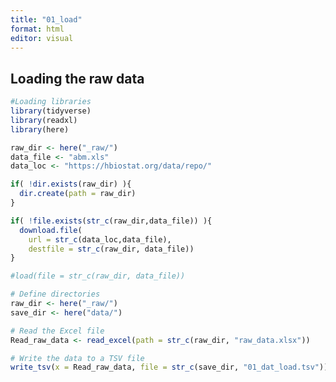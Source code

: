 ```yaml
---
title: "01_load"
format: html
editor: visual
---
```


## Loading the raw data

```r
#Loading libraries
library(tidyverse) 
library(readxl)
library(here)
```




```r
raw_dir <- here("_raw/")
data_file <- "abm.xls"
data_loc <- "https://hbiostat.org/data/repo/"

if( !dir.exists(raw_dir) ){
  dir.create(path = raw_dir)
}

if( !file.exists(str_c(raw_dir,data_file)) ){
  download.file(
    url = str_c(data_loc,data_file),
    destfile = str_c(raw_dir, data_file))
}

#load(file = str_c(raw_dir, data_file))
```



```r
# Define directories
raw_dir <- here("_raw/")
save_dir <- here("data/")

# Read the Excel file
Read_raw_data <- read_excel(path = str_c(raw_dir, "raw_data.xlsx"))

# Write the data to a TSV file
write_tsv(x = Read_raw_data, file = str_c(save_dir, "01_dat_load.tsv"))

```
